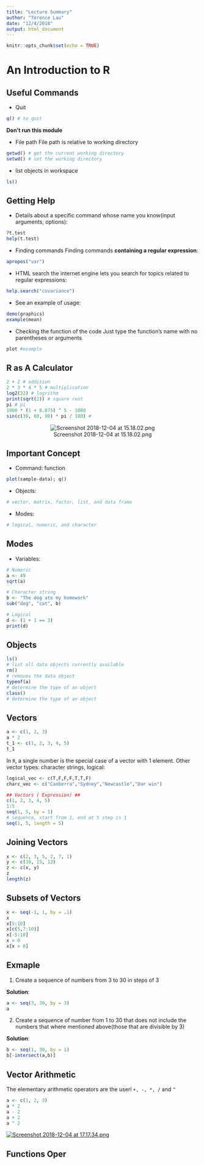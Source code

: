 ```yaml
---
title: "Lecture Summary"
author: "Terence Lau"
date: "12/4/2018"
output: html_document
---
```


```r
knitr::opts_chunk$set(echo = TRUE)
```
# An Introduction to R 

## Useful Commands

* Quit 

```r
q() # to quit
```
**Don't run this module**

* File path 
File path is relative to working directory 
```r
getwd() # get the current working directory
setwd() # set the working directory
```

* list objects in workspace
```r
ls()
```

## Getting Help

* Details about a specific command whose name you know(input arguments, options): 
```r
?t.test
help(t.test)
```

* Finding commands
Finding commands **containing a regular expression**: 
```r
apropos("var")
```

* HTML search 
the internet engine lets you search for topics related to regular expressions: 
```r
help.search("covariance")
```

* See an example of usage: 
```r
demo(graphics)
example(mean)
```

* Checking the function of the code
Just type the function's name with no parentheses or arguments
```r
plot #example
```

## R as A Calculator

```r
2 + 2 # addition
2 * 3 * 4 * 5 # multiplication
log2(32) # logrithm
print(sqrt(2)) # square root
pi # pi
1000 * (1 + 0.075) ^ 5 - 1000
sin(c(30, 60, 90) * pi / 180) # 
```

<center> 
![Screenshot 2018-12-04 at 15.18.02.png](https://i.loli.net/2018/12/04/5c062a3324439.png)
</center>

## Important Concept 

* Command: function 
```r
plot(sample-data); q()
```

* Objects:
```r
# vector, matrix, factor, list, and data frame
```

* Modes:
```r
# logical, numeric, and character
```

## Modes

* Variables:
```r
# Numeric
a <- 49 
sqrt(a) 

# Character string
b <- "The dog ate my homework" 
sub("dog", "cat", b) 

# Logical
d <- (1 + 1 == 3)
print(d) 
```

## Objects 

```r
ls()
# list all data objects currently available
rm()
# removes the data object 
typeof(a)
# determine the type of an object
class()
# determine the type of an object
```

## Vectors
```r
a <- c(1, 2, 3)
a * 2
t_1 <- c(1, 2, 3, 4, 5)
t_1
```

In `R`, a single number is the special case of a vector with 1 element. Other vector types: character strings, logical: 
```r
logical_vec <- c(T,F,F,F,T,T,F)
charc_vec <- c("Canberra","Sydney","Newcastle","Dar win")

## Vectors ( Expression) ##
c(1, 2, 3, 4, 5)
1:5
seq(1, 5, by = 1) 
# sequence, start from 1, end at 5 step is 1
seq(1, 5, length = 5) 
```

## Joining Vectors

```r
x <- c(2, 3, 5, 2, 7, 1)
y <- c(10, 15, 12)
z <- c(x, y)
z
length(z)
```

## Subsets of Vectors 

```r
x <- seq(-1, 1, by = .1)
x
x[5:10]
x[c(5,7:10)]
x[-5:10]
x > 0 
x[x > 0]
```

## Exmaple

1. Create a sequence of numbers from $3$ to $30$ in steps of $3$

**Solution**: 
```r
a <- seq(3, 30, by = 3)
a
```
2. Create a sequence of number from $1$ to $30$ that does not include the numbers that where mentioned above(those that are divisible by $3$)

**Solution**:

```r
b <- seq(1, 30, by = 1)
b[-intersect(a,b)]
```

## Vector Arithmetic 

The elementary arithmetic operators are the userl `+, -, *, /` and `^` 
```r
a <- c(1, 2, 3)
a * 2
a - 2
a + 2
a ^ 2 
```

[![Screenshot 2018-12-04 at 17.17.34.png](https://i.loli.net/2018/12/04/5c06463499891.png)](https://i.loli.net/2018/12/04/5c06463499891.png)

## Functions Oper













